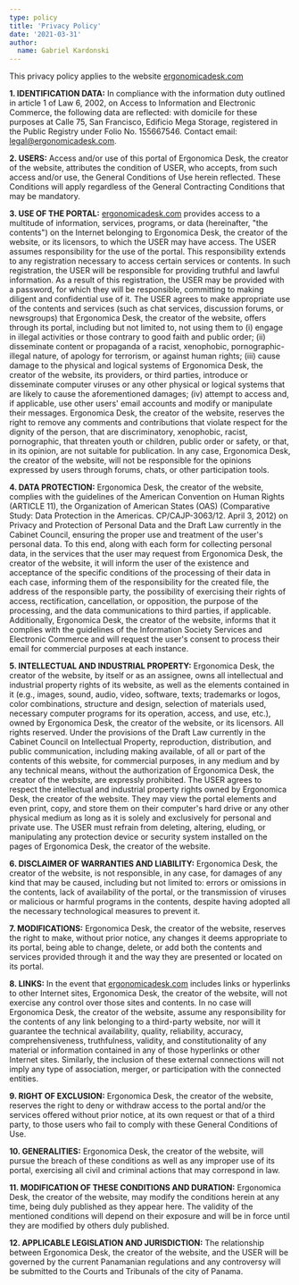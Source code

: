 ```yaml
---
type: policy
title: 'Privacy Policy'
date: '2021-03-31'
author:
  name: Gabriel Kardonski
---
```


This privacy policy applies to the website [ergonomicadesk.com](https://ergonomicadesk.com/)

**1. IDENTIFICATION DATA:**
In compliance with the information duty outlined in article 1 of Law 6, 2002, on Access to Information and Electronic Commerce, the following data are reflected: with domicile for these purposes at Calle 75, San Francisco, Edificio Mega Storage, registered in the Public Registry under Folio No. 155667546. Contact email: [legal@ergonomicadesk.com](mailto:legal@ergonomicadesk.com).

**2. USERS:**
Access and/or use of this portal of Ergonomica Desk, the creator of the website, attributes the condition of USER, who accepts, from such access and/or use, the General Conditions of Use herein reflected. These Conditions will apply regardless of the General Contracting Conditions that may be mandatory.

**3. USE OF THE PORTAL:**
[ergonomicadesk.com](https://ergonomicadesk.com/) provides access to a multitude of information, services, programs, or data (hereinafter, "the contents") on the Internet belonging to Ergonomica Desk, the creator of the website, or its licensors, to which the USER may have access. The USER assumes responsibility for the use of the portal. This responsibility extends to any registration necessary to access certain services or contents. In such registration, the USER will be responsible for providing truthful and lawful information. As a result of this registration, the USER may be provided with a password, for which they will be responsible, committing to making diligent and confidential use of it. The USER agrees to make appropriate use of the contents and services (such as chat services, discussion forums, or newsgroups) that Ergonomica Desk, the creator of the website, offers through its portal, including but not limited to, not using them to (i) engage in illegal activities or those contrary to good faith and public order; (ii) disseminate content or propaganda of a racist, xenophobic, pornographic-illegal nature, of apology for terrorism, or against human rights; (iii) cause damage to the physical and logical systems of Ergonomica Desk, the creator of the website, its providers, or third parties, introduce or disseminate computer viruses or any other physical or logical systems that are likely to cause the aforementioned damages; (iv) attempt to access and, if applicable, use other users' email accounts and modify or manipulate their messages. Ergonomica Desk, the creator of the website, reserves the right to remove any comments and contributions that violate respect for the dignity of the person, that are discriminatory, xenophobic, racist, pornographic, that threaten youth or children, public order or safety, or that, in its opinion, are not suitable for publication. In any case, Ergonomica Desk, the creator of the website, will not be responsible for the opinions expressed by users through forums, chats, or other participation tools.

**4. DATA PROTECTION:**
Ergonomica Desk, the creator of the website, complies with the guidelines of the American Convention on Human Rights (ARTICLE 11), the Organization of American States (OAS) (Comparative Study: Data Protection in the Americas. CP/CAJP-3063/12. April 3, 2012) on Privacy and Protection of Personal Data and the Draft Law currently in the Cabinet Council, ensuring the proper use and treatment of the user's personal data. To this end, along with each form for collecting personal data, in the services that the user may request from Ergonomica Desk, the creator of the website, it will inform the user of the existence and acceptance of the specific conditions of the processing of their data in each case, informing them of the responsibility for the created file, the address of the responsible party, the possibility of exercising their rights of access, rectification, cancellation, or opposition, the purpose of the processing, and the data communications to third parties, if applicable. Additionally, Ergonomica Desk, the creator of the website, informs that it complies with the guidelines of the Information Society Services and Electronic Commerce and will request the user's consent to process their email for commercial purposes at each instance.

**5. INTELLECTUAL AND INDUSTRIAL PROPERTY:**
Ergonomica Desk, the creator of the website, by itself or as an assignee, owns all intellectual and industrial property rights of its website, as well as the elements contained in it (e.g., images, sound, audio, video, software, texts; trademarks or logos, color combinations, structure and design, selection of materials used, necessary computer programs for its operation, access, and use, etc.), owned by Ergonomica Desk, the creator of the website, or its licensors. All rights reserved. Under the provisions of the Draft Law currently in the Cabinet Council on Intellectual Property, reproduction, distribution, and public communication, including making available, of all or part of the contents of this website, for commercial purposes, in any medium and by any technical means, without the authorization of Ergonomica Desk, the creator of the website, are expressly prohibited. The USER agrees to respect the intellectual and industrial property rights owned by Ergonomica Desk, the creator of the website. They may view the portal elements and even print, copy, and store them on their computer's hard drive or any other physical medium as long as it is solely and exclusively for personal and private use. The USER must refrain from deleting, altering, eluding, or manipulating any protection device or security system installed on the pages of Ergonomica Desk, the creator of the website.

**6. DISCLAIMER OF WARRANTIES AND LIABILITY:**
Ergonomica Desk, the creator of the website, is not responsible, in any case, for damages of any kind that may be caused, including but not limited to: errors or omissions in the contents, lack of availability of the portal, or the transmission of viruses or malicious or harmful programs in the contents, despite having adopted all the necessary technological measures to prevent it.

**7. MODIFICATIONS:**
Ergonomica Desk, the creator of the website, reserves the right to make, without prior notice, any changes it deems appropriate to its portal, being able to change, delete, or add both the contents and services provided through it and the way they are presented or located on its portal.

**8. LINKS:**
In the event that [ergonomicadesk.com](https://ergonomicadesk.com/) includes links or hyperlinks to other Internet sites, Ergonomica Desk, the creator of the website, will not exercise any control over those sites and contents. In no case will Ergonomica Desk, the creator of the website, assume any responsibility for the contents of any link belonging to a third-party website, nor will it guarantee the technical availability, quality, reliability, accuracy, comprehensiveness, truthfulness, validity, and constitutionality of any material or information contained in any of those hyperlinks or other Internet sites. Similarly, the inclusion of these external connections will not imply any type of association, merger, or participation with the connected entities.

**9. RIGHT OF EXCLUSION:**
Ergonomica Desk, the creator of the website, reserves the right to deny or withdraw access to the portal and/or the services offered without prior notice, at its own request or that of a third party, to those users who fail to comply with these General Conditions of Use.

**10. GENERALITIES:**
Ergonomica Desk, the creator of the website, will pursue the breach of these conditions as well as any improper use of its portal, exercising all civil and criminal actions that may correspond in law.

**11. MODIFICATION OF THESE CONDITIONS AND DURATION:**
Ergonomica Desk, the creator of the website, may modify the conditions herein at any time, being duly published as they appear here. The validity of the mentioned conditions will depend on their exposure and will be in force until they are modified by others duly published.

**12. APPLICABLE LEGISLATION AND JURISDICTION:**
The relationship between Ergonomica Desk, the creator of the website, and the USER will be governed by the current Panamanian regulations and any controversy will be submitted to the Courts and Tribunals of the city of Panama.